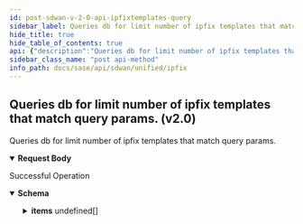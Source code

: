 ```yaml
---
id: post-sdwan-v-2-0-api-ipfixtemplates-query
sidebar_label: Queries db for limit number of ipfix templates that match query params. (v2.0)
hide_title: true
hide_table_of_contents: true
api: {"description":"Queries db for limit number of ipfix templates that match query params.","operationId":"post-sdwan-v2.0-api-ipfixtemplates-query","requestBody":{"content":{"application/json":{"schema":{"properties":{"description":{"description":"Description: Size(max = 256, error = DESCRIPTION_EXCEEDS_LIMIT: Description length exceeds limit, min = 0) ","type":"string"},"flow_fields":{"description":"Flow Fields: NotNull(error = IPFIX_TEMPLATE_FLOW_FIELDS_REQD: Please provide Flow fields) ListEnum(enumClass = classOf[IPFixFlowField], length = 0, listMaxSize = 128, error = IPFIX_TEMPLATE_INVALID_FLOW_FIELDS: Invalid flow fields, nullAllowed = false) ","items":{"description":"Flow Fields","enum":["INTERFACES","TIME_STAMPS","DST_IPV4_ADDRESS","DST_PORT","SRC_IPV4_ADDRESS","SRC_PORT","PROTOCOL","DSCP_MAP","DSCP_LAST","QOS_QUEUE","WAN_PATH","APP_DEF_ID","RTP_TRANSPORT_TYPE","TRANSPORT_TCP_WINDOWSIZE","CONNECTION_UNIFLOW_BYTES","CONNECTION_UNIFLOW_PACKETS","CONNECTION_BIFLOW_BYTES","CONNECTION_BIFLOW_PACKETS","CONNECTION_RTT","CONNECTION_NTT","CONNECTION_SRT","APPLICATION_HOST","CONNECTION_INIT","CONNECTION_XACT","CONNECTION_UDPTRT","MEDIA_CODEC","MEDIA_JITTER","MEDIA_LOSS","MEDIA_MOS","TROUBLESHOOT_TCP","TROUBLESHOOT_DECISION_MAP"],"type":"string"},"type":"array"},"generate_biflow":{"description":"Generate Biflow","type":"boolean"},"id":{"description":"Id","type":"string"},"name":{"description":"Name: Required(error = NAME_REQD: Please provide resource name.) Size(max = 128, error = NAME_EXCEEDS_LIMIT: Name of the resource exceeds limit., min = 0) ","type":"string"},"option_export_timeout":{"description":"Option Export Timeout: Range(max = 86400L, error = IPFIX_TEMPLATE_INVALID_OPTION_EXPORT_TIMEOUT: Option export timeout should be in range 10-86400, min = 10L) ","format":"int32","type":"integer"},"options":{"description":"Options: ListEnum(enumClass = classOf[IPFixOption], length = 0, listMaxSize = 8, error = IPFIX_TEMPLATE_INVALID_OPTIONS: Invalid ipfix template options, nullAllowed = false) ","items":{"description":"Options","enum":["APP_DEF_ID_TABLE","LINK_QUALITY_METRICS","WAN_PATH_ID_TABLE","TYPE_INFO_FOR_IPFIX_IE","DEVICE_IDENTIFICATION"],"type":"string"},"type":"array"},"tags":{"description":"Tags: ListString(allowDuplicate = false, allowEmpty = true, allowNull = true, length = 128, listMaxSize = 10, error = INVALID_TAG: Maximum 10 Unique tags of length 1024 each are allowed, noTrim = false, regex = [^,\\\\s]+, required = false) ","items":{"description":"Tags","type":"string"},"type":"array"},"template_export_timeout":{"description":"Template Export Timeout: Range(max = 86400L, error = IPFIX_TEMPLATE_INVALID_TEMPLATE_EXPORT_TIMEOUT: Template export timeout should be in range 10-86400, min = 10L) ","format":"int32","type":"integer"}},"required":["options","flow_fields","name"]}}}},"responses":{"200":{"content":{"application/json":{"schema":{"allOf":[{"properties":{"count":{"format":"int32","type":"integer"},"deleted_count":{"format":"int64","type":"integer"},"deleted_ids":{"items":{"type":"string"},"type":"array"},"id":{"type":"string"},"next_query":{"type":"object"},"total_count":{"format":"int64","type":"integer"}},"type":"object"},{"properties":{"items":{"items":{"properties":{"id":{"description":"Id","type":"string"},"ipv4_prefixes":{"description":"Ipv4 Prefixes: ListIPAddress(bcast = DENY, listMaxSize = 0, error = INVALID_IPV4_PREFIX: Invalid IPv4 Prefix., required = false, type = APP_GATEWAYCIDR) ","items":{"description":"Ipv4 Prefixes","type":"string"},"type":"array"},"prefix_id":{"description":"Prefix Id","type":"string"},"tags":{"description":"Tags: ListString(allowDuplicate = false, allowEmpty = true, allowNull = true, length = 128, listMaxSize = 10, error = INVALID_TAG: Maximum 10 Unique tags of length 1024 each are allowed, noTrim = false, regex = [^,\\\\s]+, required = false) ","items":{"description":"Tags","type":"string"},"type":"array"}}},"type":"array"}},"type":"object"}]}}},"description":"Successful Operation"}},"tags":["IPFIX"],"parameters":[],"method":"post","path":"/sdwan/v2.0/api/ipfixtemplates/query","jsonRequestBodyExample":{"description":"string","flow_fields":["INTERFACES"],"generate_biflow":true,"id":"string","name":"string","option_export_timeout":0,"options":["APP_DEF_ID_TABLE"],"tags":["string"],"template_export_timeout":0},"info":{"contact":{},"description":"List of APIs used to manage the IPFIX services.","title":"IPFIX","version":"Latest"},"postman":{"name":"Queries db for limit number of ipfix templates that match query params. (v2.0)","description":{"content":"Queries db for limit number of ipfix templates that match query params.","type":"text/plain"},"url":{"path":["sdwan","v2.0","api","ipfixtemplates","query"],"host":["{{baseUrl}}"],"query":[],"variable":[]},"header":[{"key":"Content-Type","value":"application/json"},{"key":"Accept","value":"application/json"}],"method":"POST","body":{"mode":"raw","raw":"\"\"","options":{"raw":{"language":"json"}}}}}
sidebar_class_name: "post api-method"
info_path: docs/sase/api/sdwan/unified/ipfix
---
```



## Queries db for limit number of ipfix templates that match query params. (v2.0)



Queries db for limit number of ipfix templates that match query params.

<details style={{}} data-collapsed={false} open={true}><summary style={{"textAlign":"left"}}><strong>Request Body</strong></summary><div style={{"textAlign":"left","marginLeft":"1rem"}}></div><ul style={{"marginLeft":"1rem"}}><SchemaItem collapsible={false} name={"description"} required={false} schemaDescription={"Description: Size(max = 256, error = DESCRIPTION_EXCEEDS_LIMIT: Description length exceeds limit, min = 0) "} schemaName={"string"} qualifierMessage={undefined}></SchemaItem><SchemaItem collapsible={false} name={"flow_fields"} required={true} schemaDescription={"Flow Fields: NotNull(error = IPFIX_TEMPLATE_FLOW_FIELDS_REQD: Please provide Flow fields) ListEnum(enumClass = classOf[IPFixFlowField], length = 0, listMaxSize = 128, error = IPFIX_TEMPLATE_INVALID_FLOW_FIELDS: Invalid flow fields, nullAllowed = false) "} schemaName={"string[]"} qualifierMessage={"**Possible values:** [`INTERFACES`, `TIME_STAMPS`, `DST_IPV4_ADDRESS`, `DST_PORT`, `SRC_IPV4_ADDRESS`, `SRC_PORT`, `PROTOCOL`, `DSCP_MAP`, `DSCP_LAST`, `QOS_QUEUE`, `WAN_PATH`, `APP_DEF_ID`, `RTP_TRANSPORT_TYPE`, `TRANSPORT_TCP_WINDOWSIZE`, `CONNECTION_UNIFLOW_BYTES`, `CONNECTION_UNIFLOW_PACKETS`, `CONNECTION_BIFLOW_BYTES`, `CONNECTION_BIFLOW_PACKETS`, `CONNECTION_RTT`, `CONNECTION_NTT`, `CONNECTION_SRT`, `APPLICATION_HOST`, `CONNECTION_INIT`, `CONNECTION_XACT`, `CONNECTION_UDPTRT`, `MEDIA_CODEC`, `MEDIA_JITTER`, `MEDIA_LOSS`, `MEDIA_MOS`, `TROUBLESHOOT_TCP`, `TROUBLESHOOT_DECISION_MAP`]"}></SchemaItem><SchemaItem collapsible={false} name={"generate_biflow"} required={false} schemaDescription={"Generate Biflow"} schemaName={"boolean"} qualifierMessage={undefined}></SchemaItem><SchemaItem collapsible={false} name={"id"} required={false} schemaDescription={"Id"} schemaName={"string"} qualifierMessage={undefined}></SchemaItem><SchemaItem collapsible={false} name={"name"} required={true} schemaDescription={"Name: Required(error = NAME_REQD: Please provide resource name.) Size(max = 128, error = NAME_EXCEEDS_LIMIT: Name of the resource exceeds limit., min = 0) "} schemaName={"string"} qualifierMessage={undefined}></SchemaItem><SchemaItem collapsible={false} name={"option_export_timeout"} required={false} schemaDescription={"Option Export Timeout: Range(max = 86400L, error = IPFIX_TEMPLATE_INVALID_OPTION_EXPORT_TIMEOUT: Option export timeout should be in range 10-86400, min = 10L) "} schemaName={"int32"} qualifierMessage={undefined}></SchemaItem><SchemaItem collapsible={false} name={"options"} required={true} schemaDescription={"Options: ListEnum(enumClass = classOf[IPFixOption], length = 0, listMaxSize = 8, error = IPFIX_TEMPLATE_INVALID_OPTIONS: Invalid ipfix template options, nullAllowed = false) "} schemaName={"string[]"} qualifierMessage={"**Possible values:** [`APP_DEF_ID_TABLE`, `LINK_QUALITY_METRICS`, `WAN_PATH_ID_TABLE`, `TYPE_INFO_FOR_IPFIX_IE`, `DEVICE_IDENTIFICATION`]"}></SchemaItem><SchemaItem collapsible={false} name={"tags"} required={false} schemaDescription={"Tags: ListString(allowDuplicate = false, allowEmpty = true, allowNull = true, length = 128, listMaxSize = 10, error = INVALID_TAG: Maximum 10 Unique tags of length 1024 each are allowed, noTrim = false, regex = [^,\\\\s]+, required = false) "} schemaName={"string[]"} qualifierMessage={undefined}></SchemaItem><SchemaItem collapsible={false} name={"template_export_timeout"} required={false} schemaDescription={"Template Export Timeout: Range(max = 86400L, error = IPFIX_TEMPLATE_INVALID_TEMPLATE_EXPORT_TIMEOUT: Template export timeout should be in range 10-86400, min = 10L) "} schemaName={"int32"} qualifierMessage={undefined}></SchemaItem></ul></details><div><ApiTabs><TabItem label={"200"} value={"200"}><div>

Successful Operation

</div><div><details style={{}} data-collapsed={false} open={true}><summary style={{"textAlign":"left"}}><strong>Schema</strong></summary><div style={{"textAlign":"left","marginLeft":"1rem"}}></div><ul style={{"marginLeft":"1rem"}}><SchemaItem collapsible={false} name={"count"} required={false} schemaDescription={undefined} schemaName={"int32"} qualifierMessage={undefined}></SchemaItem><SchemaItem collapsible={false} name={"deleted_count"} required={false} schemaDescription={undefined} schemaName={"int64"} qualifierMessage={undefined}></SchemaItem><SchemaItem collapsible={false} name={"deleted_ids"} required={false} schemaDescription={undefined} schemaName={"string[]"} qualifierMessage={undefined}></SchemaItem><SchemaItem collapsible={false} name={"id"} required={false} schemaDescription={undefined} schemaName={"string"} qualifierMessage={undefined}></SchemaItem><SchemaItem collapsible={false} name={"next_query"} required={false} schemaDescription={undefined} schemaName={"object"} qualifierMessage={undefined}></SchemaItem><SchemaItem collapsible={false} name={"total_count"} required={false} schemaDescription={undefined} schemaName={"int64"} qualifierMessage={undefined}></SchemaItem><SchemaItem collapsible={true} className={"schemaItem"}><details style={{}}><summary style={{}}><strong>items</strong><span style={{"opacity":"0.6"}}> undefined[]</span></summary><div style={{"marginLeft":"1rem"}}><SchemaItem collapsible={false} name={"id"} required={false} schemaDescription={"Id"} schemaName={"string"} qualifierMessage={undefined}></SchemaItem><SchemaItem collapsible={false} name={"ipv4_prefixes"} required={false} schemaDescription={"Ipv4 Prefixes: ListIPAddress(bcast = DENY, listMaxSize = 0, error = INVALID_IPV4_PREFIX: Invalid IPv4 Prefix., required = false, type = APP_GATEWAYCIDR) "} schemaName={"string[]"} qualifierMessage={undefined}></SchemaItem><SchemaItem collapsible={false} name={"prefix_id"} required={false} schemaDescription={"Prefix Id"} schemaName={"string"} qualifierMessage={undefined}></SchemaItem><SchemaItem collapsible={false} name={"tags"} required={false} schemaDescription={"Tags: ListString(allowDuplicate = false, allowEmpty = true, allowNull = true, length = 128, listMaxSize = 10, error = INVALID_TAG: Maximum 10 Unique tags of length 1024 each are allowed, noTrim = false, regex = [^,\\\\s]+, required = false) "} schemaName={"string[]"} qualifierMessage={undefined}></SchemaItem></div></details></SchemaItem></ul></details></div></TabItem></ApiTabs></div>
      